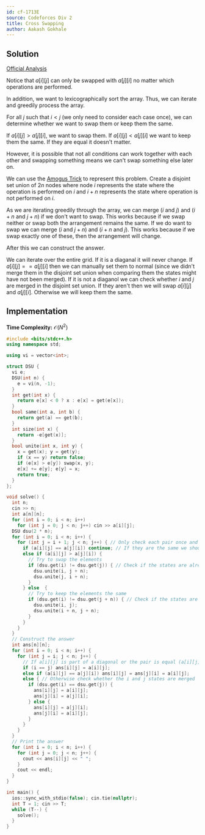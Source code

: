 ```yaml
---
id: cf-1713E
source: Codeforces Div 2
title: Cross Swapping
author: Aakash Gokhale
---
```


## Solution

[Official Analysis](https://codeforces.com/blog/entry/105419)

Notice that $a[i][j]$ can only be swapped with $a[j][i]$ no matter which operations are performed.

In addition, we want to lexicographically sort the array. Thus, we can iterate and greedily process the array.

For all $j$ such that $i < j$ (we only need to consider each case once), we can determine whether we want to swap them or keep them the same.

If $a[i][j] > a[j][i]$, we want to swap them. If $a[i][j] < a[j][i]$ we want to keep them the same. If they are equal it doesn't matter.

However, it is possible that not all conditions can work together with each other and swapping something means we can't swap something else later on.

We can use the [Amogus Trick](https://codeforces.com/blog/entry/106407) to represent this problem. Create a disjoint set union of $2n$ nodes where node $i$ represents the state where the operation is performed on $i$ and $i + n$ represents the state where operation is not performed on $i$.

As we are iterating greedily through the array, we can merge ($i$ and $j$) and ($i + n$ and $j + n$) if we don't want to swap. This works because if we swap neither or swap both the arrangement remains the same.
If we do want to swap we can merge ($i$ and $j + n$) and ($i + n$ and $j$). This works because if we swap exactly one of these, then the arrangement will change. 

After this we can construct the answer.

We can iterate over the entire grid. If it is a diaganal it will never change. If $a[i][j] == a[j][i]$ then we can manually set them to normal (since we didn't merge them in the disjoint set union when comparing them the states might have not been merged). If it is not a diaganol we can check whether $i$ and $j$ are merged in the disjoint set union. If they aren't then we will swap $a[i][j]$ and $a[j][i]$. Otherwise we will keep them the same.

## Implementation

**Time Complexity:** $\mathcal{O}(N^2)$

<LanguageSection>

<CPPSection>

```cpp
#include <bits/stdc++.h>
using namespace std;

using vi = vector<int>;

struct DSU {
  vi e;
  DSU(int n) {
    e = vi(n, -1);
  }
  int get(int x) {
    return e[x] < 0 ? x : e[x] = get(e[x]);
  }
  bool same(int a, int b) {
    return get(a) == get(b);
  }
  int size(int x) {
    return -e[get(x)];
  }
  bool unite(int x, int y) {
    x = get(x); y = get(y);
    if (x == y) return false;
    if (e[x] > e[y]) swap(x, y);
    e[x] += e[y]; e[y] = x;
    return true;
  }
};

void solve() {
  int n;
  cin >> n;
  int a[n][n];
  for (int i = 0; i < n; i++)
    for (int j = 0; j < n; j++) cin >> a[i][j];
  DSU dsu(2 * n);
  for (int i = 0; i < n; i++) {
    for (int j = i + 1; j < n; j++) { // Only check each pair once and diagnals don't matter
      if (a[i][j] == a[j][i]) continue; // If they are the same we should not merge either way because it could affect later merges
      else if (a[i][j] > a[j][i]) {
        // Try to swap the elements
        if (dsu.get(i) != dsu.get(j)) { // Check if the states are already merged the opposite way
          dsu.unite(i, j + n);
          dsu.unite(j, i + n);
        }
      } else  {
        // Try to keep the elements the same
        if (dsu.get(i) != dsu.get(j + n)) { // Check if the states are already merged the opposite way
          dsu.unite(i, j);
          dsu.unite(i + n, j + n);
        }
      }
    }
  }
  // Construct the answer
  int ans[n][n];
  for (int i = 0; i < n; i++) {
    for (int j = i; j < n; j++) {
      // If a[i][j] is part of a diagonal or the pair is equal (a[i][j] == a[j][i]), manually set it to be the same as the original array
      if (i == j) ans[i][j] = a[i][j];
      else if (a[i][j] == a[j][i]) ans[i][j] = ans[j][i] = a[i][j];
      else { // Otherwise check whether the i and j states are merged
        if (dsu.get(i) == dsu.get(j)) {
          ans[i][j] = a[i][j];
          ans[j][i] = a[j][i];
        } else {
          ans[i][j] = a[j][i];
          ans[j][i] = a[i][j];
        }
      }
    }
  }
  // Print the answer
  for (int i = 0; i < n; i++) {
    for (int j = 0; j < n; j++) {
      cout << ans[i][j] << " ";
    }
    cout << endl;
  }
}

int main() { 
  ios::sync_with_stdio(false); cin.tie(nullptr);
  int T = 1; cin >> T;
  while (T--) {
    solve();
  }
}
```

</CPPSection>

</LanguageSection>
